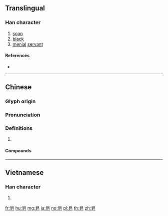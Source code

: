 {{character info/new}}
{{also|皁}}
==Translingual==

===Han character===
{{Han char|rn=106|rad=白|as=02|sn=7|four=26711|canj=HAP|ids=⿱白七}}

# [[soap]]
# [[black]]
# [[menial]] [[servant]]

====References====
* {{Han ref|kx=0786.030|dkj=22685|hdz=42644.040|uh=7682|ud=30338|bh=A86D|bd=43117}}

----

==Chinese==
{{zh-forms}}

===Glyph origin===
{{Han etym}}

===Pronunciation===
{{zh-pron
|m=zào
|c=zou6
|h=pfs=
|md=
|mn=qz:chǒ͘/tw,xm,zz:chō/qz:chǒ/qz:chô
|mn_note=chō/chǒ͘ - literary; chǒ - vernacular; chô - vernacular (俗)
|w=
|mc=y
|oc=y
|cat=n
}}

===Definitions===
{{zh-hanzi}}

# {{rfdef|lang=zh}}

====Compounds====
{{zh-der|肥皂|皂石|青紅皂白}}

----

==Vietnamese==

===Han character===
{{vi-hantu|tạo|rs=白02}}

# {{defn|lang=vi|sort=白02}}

[[fr:皂]]
[[hu:皂]]
[[mg:皂]]
[[ja:皂]]
[[no:皂]]
[[pl:皂]]
[[th:皂]]
[[zh:皂]]